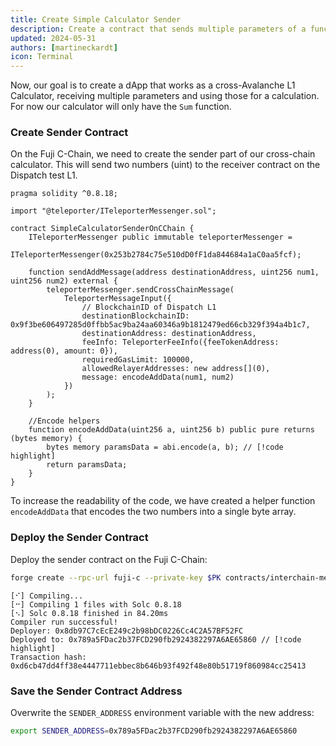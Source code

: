 ```yaml
---
title: Create Simple Calculator Sender
description: Create a contract that sends multiple parameters of a function
updated: 2024-05-31
authors: [martineckardt]
icon: Terminal
---
```



Now, our goal is to create a dApp that works as a cross-Avalanche L1 Calculator, receiving multiple parameters and using those for a calculation. For now our calculator will only have the `Sum` function.

<Steps>
<Step>

### Create Sender Contract

On the Fuji C-Chain, we need to create the sender part of our cross-chain calculator. This will send two numbers (uint) to the receiver contract on the Dispatch test L1. 

```solidity title="contracts/interchain-messaging/invoking-functions/SimpleCalculatorSenderOnCChain.sol"
pragma solidity ^0.8.18;

import "@teleporter/ITeleporterMessenger.sol";

contract SimpleCalculatorSenderOnCChain {
    ITeleporterMessenger public immutable teleporterMessenger =
        ITeleporterMessenger(0x253b2784c75e510dD0fF1da844684a1aC0aa5fcf);

    function sendAddMessage(address destinationAddress, uint256 num1, uint256 num2) external {
        teleporterMessenger.sendCrossChainMessage(
            TeleporterMessageInput({
                // BlockchainID of Dispatch L1
                destinationBlockchainID: 0x9f3be606497285d0ffbb5ac9ba24aa60346a9b1812479ed66cb329f394a4b1c7,
                destinationAddress: destinationAddress,
                feeInfo: TeleporterFeeInfo({feeTokenAddress: address(0), amount: 0}),
                requiredGasLimit: 100000,
                allowedRelayerAddresses: new address[](0),
                message: encodeAddData(num1, num2)
            })
        );
    }

    //Encode helpers
    function encodeAddData(uint256 a, uint256 b) public pure returns (bytes memory) {
        bytes memory paramsData = abi.encode(a, b); // [!code highlight]
        return paramsData;
    }
}

```

To increase the readability of the code, we have created a helper function `encodeAddData` that encodes the two numbers into a single byte array.

</Step>
<Step>

### Deploy the Sender Contract

Deploy the sender contract on the Fuji C-Chain:

```bash
forge create --rpc-url fuji-c --private-key $PK contracts/interchain-messaging/invoking-functions/SimpleCalculatorSenderOnCChain.sol:SimpleCalculatorSenderOnCChain --broadcast
```
```
[⠊] Compiling...
[⠒] Compiling 1 files with Solc 0.8.18
[⠢] Solc 0.8.18 finished in 84.20ms
Compiler run successful!
Deployer: 0x8db97C7cEcE249c2b98bDC0226Cc4C2A57BF52FC
Deployed to: 0x789a5FDac2b37FCD290fb2924382297A6AE65860 // [!code highlight]
Transaction hash: 0xd6cb47dd4ff38e4447711ebbec8b646b93f492f48e80b51719f860984cc25413
```
</Step>
<Step>

### Save the Sender Contract Address

Overwrite the `SENDER_ADDRESS` environment variable with the new address:

```bash
export SENDER_ADDRESS=0x789a5FDac2b37FCD290fb2924382297A6AE65860
```

</Step>
</Steps>
